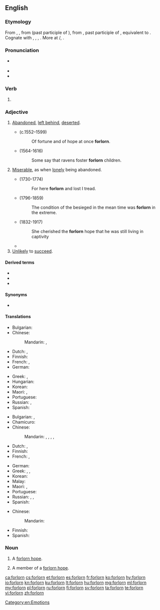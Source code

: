 ==English==

===Etymology===
From {{etyl|enm|en}} {{m|enm|forlorn}}, {{m|enm|forloren}}, from {{etyl|ang|en}} {{m|ang|forloren}} (past participle of {{m|ang|forlēosan||to lose}}), from {{etyl|gem-pro|en}} {{m|gem-pro|*fraluzanaz||lost}}, past participle of {{etyl|gem-pro|en}} {{m|gem-pro|*fraleusaną||to lose}}, equivalent to {{prefix|for|lorn|lang=en}}. Cognate with {{cog|fy|ferlern||lost}}, {{cog|nl|verloren||lost}}, {{cog|de|verloren||lost}}, {{cog|sv|förlorad||lost}}. More at {{l|en|lese}}/{{l|en|leese}}, {{l|en|lorn}}.

===Pronunciation===
* {{a|US}} {{IPA|/fɔɹˈlɔɹn/|lang=en}}
* {{audio|en-us-forlorn.ogg|Audio (US)|lang=en}}
* {{rhymes|ɔː(ɹ)n|lang=en}}

===Verb===
{{head|en|past participle}}

# {{lb|en|obsolete}} {{inflection of|forlese||past|part|lang=en}}

===Adjective===
{{en-adj|er|more}}

# [[abandoned|Abandoned]], [[left behind]], [[deserted]].
#* {{w|Edmund Spenser}} (c.1552–1599)
#*: Of fortune and of hope at once '''forlorn'''.
#* {{w|William Shakespeare}} (1564-1616)
#*: Some say that ravens foster '''forlorn''' children.
# [[miserable|Miserable]], as when [[lonely]] being abandoned.
#* {{w|Oliver Goldsmith}} (1730-1774)
#*: For here '''forlorn''' and lost I tread.
#* {{w|William H. Prescott}} (1796-1859)
#*: The condition of the besieged in the mean time was '''forlorn''' in the extreme.
#* {{w|Mowbray Thomson}} (1832-1917)
#*: She cherished the '''forlorn''' hope that he was still living in captivity
#* {{quote-book|year=1922|author={{w|Ben Travers}}
|chapter=6|title=[http://openlibrary.org/works/OL1521052W A Cuckoo in the Nest]
|passage=Sophia broke down here. Even at this moment she was subconsciously comparing her rendering of the part of the '''forlorn''' bride with Miss Marie Lohr's.}}
# [[unlikely|Unlikely]] to [[succeed]].

====Derived terms====
* {{l|en|forlorn hope}}
* {{l|en|forlornness}}
* {{l|en|forlornly}}

====Synonyms====
* {{sense|miserable}} {{l|en|forsaken}}

====Translations====
{{trans-top|left behind}}
* Bulgarian: {{t+|bg|изоставен|sc=Cyrl}}
* Chinese:
*: Mandarin: {{t|cmn|[[被]][[遺棄]][[的]]}}, {{t|cmn|[[被]][[遗弃]][[的]]|tr=bèi yíqì de}}
* Dutch: {{t+|nl|verlaten}}, {{t+|nl|verloren}}
* Finnish: {{t-needed|fi}}
* French: {{t+|fr|abandonné}}, {{t+|fr|perdu}}
* German: {{t+|de|verlassen}}
{{trans-mid}}
* Greek: {{t+|el|εγκαταλελειμμένος|m|sc=Grek}}, {{t+|el|έρημος|m|sc=Grek}}
* Hungarian: {{t+|hu|elhagyatott}}
* Korean: {{t|ko|버림받다|sc=Kore}}
* Maori: {{t|mi|pākatokato}}, {{t|mi|mahue}}
* Portuguese: {{t+|pt|abandonado}}
* Russian: {{t+|ru|забро́шенный}}, {{t+|ru|поки́нутый}}
* Spanish: {{t-needed|es}}
{{trans-bottom}}

{{trans-top|miserable}}
* Bulgarian: {{t+|bg|самотен|sc=Cyrl}}, {{t+|bg|отчаян|sc=Cyrl}}
* Chamicuro: {{t|ccc|ishakatiskale}}
* Chinese:
*: Mandarin: {{t+|cmn|悲慘}}, {{t+|cmn|悲惨|tr=bēicǎn}}, {{t+|cmn|孤獨}}, {{t+|cmn|孤独|tr=gūdú}}, {{t+|cmn|孤苦伶仃|tr=gūkǔlíngdīng}}
* Dutch: {{t+|nl|miserabel}}, {{t+|nl|hopeloos}}
* Finnish: {{t-needed|fi}}
* French: {{t+|fr|miserable}}, {{t+|fr|désespéré}}
{{trans-mid}}
* German: {{t+|de|verlassen}}
* Greek: {{t+|el|άθλιος|m|sc=Grek}}, {{t+|el|ελεεινός|m|sc=Grek}}, {{t+|el|έρημος|m|sc=Grek}}
* Korean: {{t+|ko|쓸쓸하다|sc=Kore}}
* Malay: {{t|ms|kesepian}}
* Maori: {{t|mi|pākatokato}}, {{t|mi|pūkatokato}}
* Portuguese: {{t+|pt|desamparado}}
* Russian: {{t+|ru|несча́стный}}, {{t+|ru|одино́кий}}, {{t+|ru|жа́лкий}}
* Spanish: {{t-needed|es}}
{{trans-bottom}}

{{trans-top|unlikely to succeed}}
* Chinese: 
*: Mandarin: {{t|cmn|[[不可能]][[成功]][[的]]|tr=bùkěnéng chénggōng de}}
{{trans-mid}}
* Finnish: {{t-needed|fi}}
* Spanish: {{t-needed|es}}
{{trans-bottom}}

===Noun===
{{en-noun}}

# {{lb|en|military}} A [[forlorn hope]].
# {{lb|en|military}} A member of a [[forlorn hope]].

[[Category:en:Emotions]]

[[ca:forlorn]]
[[cs:forlorn]]
[[et:forlorn]]
[[es:forlorn]]
[[fr:forlorn]]
[[ko:forlorn]]
[[hy:forlorn]]
[[io:forlorn]]
[[kn:forlorn]]
[[ku:forlorn]]
[[lt:forlorn]]
[[hu:forlorn]]
[[mg:forlorn]]
[[ml:forlorn]]
[[my:forlorn]]
[[pl:forlorn]]
[[ru:forlorn]]
[[fi:forlorn]]
[[sv:forlorn]]
[[ta:forlorn]]
[[te:forlorn]]
[[vi:forlorn]]
[[zh:forlorn]]